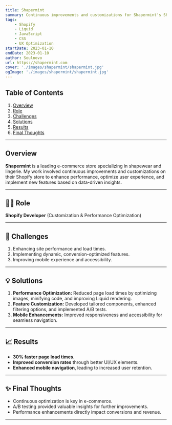 ```yaml
---
title: Shapermint
summary: Continuous improvements and customizations for Shapermint's Shopify store, optimizing performance and user experience.
tags:
    - Shopify
    - Liquid
    - JavaScript
    - CSS
    - UX Optimization
startDate: 2023-01-10
endDate: 2023-01-10
author: Soulnovo
url: https://shapermint.com
cover: './images/shapermint/shapermint.jpg'
ogImage: './images/shapermint/shapermint.jpg'
---
```


## Table of Contents
1. [Overview](#overview)
2. [Role](#role)
3. [Challenges](#challenges)
4. [Solutions](#solutions)
5. [Results](#results)
6. [Final Thoughts](#final-thoughts)

---

## Overview
**Shapermint** is a leading e-commerce store specializing in shapewear and lingerie. My work involved continuous improvements and customizations on their Shopify store to enhance performance, optimize user experience, and implement new features based on data-driven insights.

---

## 👨‍💻 Role
**Shopify Developer** (Customization & Performance Optimization)

---

## 🚧 Challenges
1. Enhancing site performance and load times.
2. Implementing dynamic, conversion-optimized features.
3. Improving mobile experience and accessibility.

---

## 💡 Solutions
1. **Performance Optimization:** Reduced page load times by optimizing images, minifying code, and improving Liquid rendering.
2. **Feature Customization:** Developed tailored components, enhanced filtering options, and implemented A/B tests.
3. **Mobile Enhancements:** Improved responsiveness and accessibility for seamless navigation.

---

## 📈 Results
- **30% faster page load times.**
- **Improved conversion rates** through better UI/UX elements.
- **Enhanced mobile navigation**, leading to increased user retention.

---

## ✨ Final Thoughts
- Continuous optimization is key in e-commerce.
- A/B testing provided valuable insights for further improvements.
- Performance enhancements directly impact conversions and revenue.

---